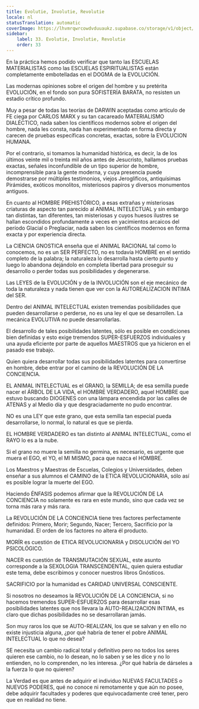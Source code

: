 ```yaml
---
title: Evolutie, Involutie, Revolutie
locale: nl
statusTranslation: automatic
coverImage: https://lhvmrqwrcowdvduuaukz.supabase.co/storage/v1/object/public/strapi-uploads/small_cover-educacion-fundamental.webp-2d51a7828a2b1309555be27f7e2a61a0.webp
sidebar:
    label: 33. Evolutie, Involutie, Revolutie
    order: 33
---
```

En la práctica hemos podido verificar que tanto las ESCUELAS MATERIALISTAS como las ESCUELAS ESPIRITUALISTAS están completamente embotelladas en el DOGMA de la EVOLUCIÓN.

Las modernas opiniones sobre el origen del hombre y su pretérita EVOLUCIÓN, en el fondo son pura SOFISTERÍA BARATA, no resisten un estadio crítico profundo.

Muy a pesar de todas las teorías de DARWIN aceptadas como artículo de FE ciega por CARLOS MARX y su tan cacareado MATERIALISMO DIALÉCTICO, nada saben los científicos modernos sobre el origen del hombre, nada les consta, nada han experimentado en forma directa y carecen de pruebas específicas concretas, exactas, sobre la EVOLUCION HUMANA.

Por el contrario, si tomamos la humanidad histórica, es decir, la de los últimos veinte mil o treinta mil años antes de Jesucristo, hallamos pruebas exactas, señales inconfundible de un tipo superior de hombre, incomprensible para la gente moderna, y cuya presencia puede demostrarse por múltiples testimonios, viejos Jeroglíficos, antiquísimas Pirámides, exóticos monolitos, misteriosos papiros y diversos monumentos antiguos.

En cuanto al HOMBRE PREHISTÓRICO, a esas extrañas y misteriosas criaturas de aspecto tan parecido al ANIMAL INTELECTUAL y sin embargo tan distintas, tan diferentes, tan misteriosas y cuyos huesos ilustres se hallan escondidos profundamente a veces en yacimientos arcaicos del período Glacial o Preglaciar, nada saben los científicos modernos en forma exacta y por experiencia directa.

La CIENCIA GNOSTICA enseña que el ANIMAL RACIONAL tal como lo conocemos, no es un SER PERFECTO, no es todavía HOMBRE en el sentido completo de la palabra; la naturaleza lo desarrolla hasta cierto punto y luego lo abandona dejándolo en completa libertad para proseguir su desarrollo o perder todas sus posibilidades y degenerarse.

Las LEYES de la EVOLUCIÓN y de la INVOLUCIÓN son el eje mecánico de toda la naturaleza y nada tienen que ver con la AUTOREALIZACION INTIMA del SER.

Dentro del ANIMAL INTELECTUAL existen tremendas posibilidades que pueden desarrollarse o perderse, no es una ley el que se desarrollen. La mecánica EVOLUTIVA no puede desarrollarlas.

El desarrollo de tales posibilidades latentes, sólo es posible en condiciones bien definidas y esto exige tremendos SUPER-ESFUERZOS individuales y una ayuda eficiente por parte de aquellos MAESTROS que ya hicieron en el pasado ese trabajo.

Quien quiera desarrollar todas sus posibilidades latentes para convertirse en hombre, debe entrar por el camino de la REVOLUCIÓN DE LA CONCIENCIA.

EL ANIMAL INTELECTUAL es el GRANO, la SEMILLA; de esa semilla puede nacer el ÁRBOL DE LA VIDA, el HOMBRE VERDADERO, aquel HOMBRE que estuvo buscando DIOGENES con una lámpara encendida por las calles de ATENAS y al Medio día y que desgraciadamente no pudo encontrar.

NO es una LEY que este grano, que esta semilla tan especial pueda desarrollarse, lo normal, lo natural es que se pierda.

EL HOMBRE VERDADERO es tan distinto al ANIMAL INTELECTUAL, como el RAYO lo es a la nube.

Si el grano no muere la semilla no germina, es necesario, es urgente que muera el EGO, el YO, el MI MISMO, paca que nazca el HOMBRE.

Los Maestros y Maestras de Escuelas, Colegios y Universidades, deben enseñar a sus alumnos el CAMINO de la ETICA REVOLUCIONARIA, sólo así es posible lograr la muerte del EGO.

Haciendo ÉNFASIS podemos afirmar que la REVOLUCIÓN DE LA CONCIENCIA no solamente es rara en este mundo, sino que cada vez se torna más rara y más rara.

La REVOLUCIÓN DE LA CONCIENCIA tiene tres factores perfectamente definidos: Primero, Morir; Segundo, Nacer; Tercero, Sacrificio por la humanidad. El orden de los factores no altera él producto.

MORÍR es cuestión de ETICA REVOLUCIONARIA y DISOLUCIÓN del YO PSICOLÓGICO.

NACER es cuestión de TRANSMUTACIÓN SEXUAL, este asunto corresponde a la SEXOLOGIA TRANSCENDENTAL, quien quiera estudiar este tema, debe escribimos y conocer nuestros libros Gnósticos.

SACRIFICIO por la humanidad es CARIDAD UNIVERSAL CONSCIENTE.

Si nosotros no deseamos la REVOLUCIÓN DE LA CONCIENCIA, si no hacemos tremendos SUPER-ESFUERZOS para desarrollar esas posibilidades latentes que nos llevara la AUTO-REALI2ACION INTIMA, es claro que dichas posibilidades no se desarrollaran jamás.

Son muy raros los que se AUTO-REALIZAN, los que se salvan y en ello no existe injusticia alguna, ¿por qué habría de tener el pobre ANIMAL INTELECTUAL lo que no desea?

SE necesita un cambio radical total y definitivo pero no todos los seres quieren ese cambio, no lo desean, no lo saben y se les dice y no lo entienden, no lo comprenden, no les interesa. ¿Por qué habría de dárseles a la fuerza lo que no quieren?

La Verdad es que antes de adquirir el individuo NUEVAS FACULTADES o NUEVOS PODERES, qué no conoce ni remotamente y que aún no posee, debe adquirir facultades y poderes que equivocadamente creé tener, pero que en realidad no tiene.
